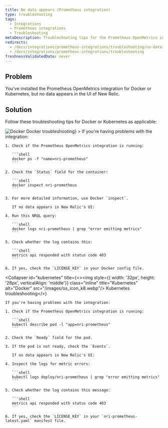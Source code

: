 ```yaml
---
title: No data appears (Prometheus integration)
type: troubleshooting
tags:
  - Integrations
  - Prometheus integrations
  - Troubleshooting
metaDescription: Troubleshooting tips for the Prometheus OpenMetrics integration for Docker or Kubernetes if no data appears in New Relic's UI.
redirects:
  - /docs/integrations/prometheus-integrations/troubleshooting/no-data-appears-prometheus-integration
  - /docs/integrations/prometheus-integrations/troubleshooting
freshnessValidatedDate: never
---
```


## Problem

You've installed the Prometheus OpenMetrics integration for Docker or Kubernetes, but no data appears in the UI of New Relic.

## Solution

Follow these troubleshooting tips for Docker or Kubernetes as applicable:

<CollapserGroup>
  <Collapser
    id="docker"
    title={<><img style={{ width: '32px', height: '28px', verticalAlign: 'middle'}} class="inline" title="Docker" alt="Docker" src="/images/os_icon_docker.webp"/> Docker troubleshooting</>}
  >
    If you're having problems with the integration:

    1. Check if the Prometheus OpenMetrics integration is running:

       ```shell
       docker ps -f "name=nri-prometheus"
       ```

    2. Check the `Status` field for the container:

       ```shell
       docker inspect nri-prometheus
       ```

    3. For more detailed information, use Docker `inspect`.

       If no data appears in New Relic's UI:

    4. Run this NRQL query:

       ```shell
       docker logs nri-prometheus | grep "error emitting metrics"
       ```

    5. Check whether the log contains this:

       ```shell
       metrics api responded with status code 403
       ```

    6. If yes, check the `LICENSE_KEY` in your Docker config file.
  </Collapser>

  <Collapser
    id="kubernetes"
    title={<><img style={{ width: '32px', height: '28px', verticalAlign: 'middle'}} class="inline" title="Kubernetes" alt="Docker" src="/images/os_icon_k8.webp"/> Kubernetes troubleshooting</>}
  >
    If you're having problems with the integration:

    1. Check if the Prometheus OpenMetrics integration is running:

       ```shell
       kubectl describe pod -l "app=nri-prometheus"
       ```

    2. Check the `Ready` field for the pod.

    3. If the pod is not ready, check the `Events`.

       If no data appears in New Relic's UI:

    4. Inspect the logs for metric errors:

       ```shell
       kubectl logs deploy/nri-prometheus | grep "error emitting metrics"
       ```

    5. Check whether the log contains this message:

       ```shell
       metrics api responded with status code 403
       ```

    6. If yes, check the `LICENSE_KEY` in your `nri-prometheus-latest.yaml` manifest file.
  </Collapser>
</CollapserGroup>
